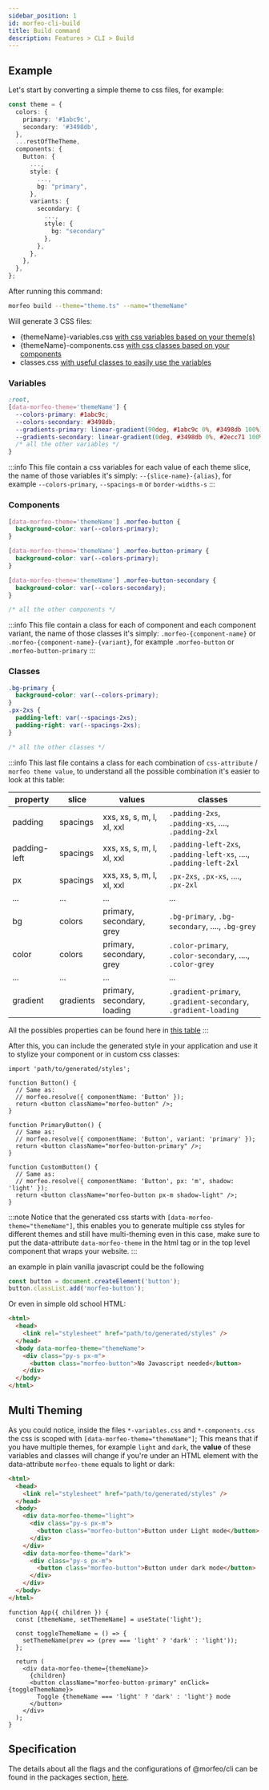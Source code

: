 ```yaml
---
sidebar_position: 1
id: morfeo-cli-build
title: Build command
description: Features > CLI > Build
---
```


## Example

Let's start by converting a simple theme to css files, for example:

```typescript title="theme.tsx"
const theme = {
  colors: {
    primary: '#1abc9c',
    secondary: '#3498db',
  },
  ...restOfTheTheme,
  components: {
    Button: {
      ...,
      style: {
        ...,
        bg: "primary",
      },
      variants: {
        secondary: {
          ...,
          style: {
            bg: "secondary"
          },
        },
      },
    },
  },
};
```

After running this command:

```bash
morfeo build --theme="theme.ts" --name="themeName"
```

Will generate 3 CSS files:

- {themeName}-variables.css [with css variables based on your theme(s)](#variables)
- {themeName}-components.css [with css classes based on your components](#components)
- classes.css [with useful classes to easily use the variables](#classes)

### Variables

```css title="{themeName}-variables.css"
:root,
[data-morfeo-theme='themeName'] {
  --colors-primary: #1abc9c;
  --colors-secondary: #3498db;
  --gradients-primary: linear-gradient(90deg, #1abc9c 0%, #3498db 100%);
  --gradients-secondary: linear-gradient(0deg, #3498db 0%, #2ecc71 100%);
  /* all the other variables */
}
```

:::info
This file contain a css variables for each value of each theme slice, the name of those variables it's simply:
`--{slice-name}-{alias}`, for example `--colors-primary`, `--spacings-m` or `border-widths-s`
:::

### Components

```css title="{themeName}-components.css"
[data-morfeo-theme='themeName'] .morfeo-button {
  background-color: var(--colors-primary);
}

[data-morfeo-theme='themeName'] .morfeo-button-primary {
  background-color: var(--colors-primary);
}

[data-morfeo-theme='themeName'] .morfeo-button-secondary {
  background-color: var(--colors-secondary);
}

/* all the other components */
```

:::info
This file contain a class for each of component and each component variant, the name of those classes it's simply:
`.morfeo-{component-name}` or `.morfeo-{component-name}-{variant}`, for example `.morfeo-button` or `.morfeo-button-primary`
:::

### Classes

```css title="classes.css"
.bg-primary {
  background-color: var(--colors-primary);
}
.px-2xs {
  padding-left: var(--spacings-2xs);
  padding-right: var(--spacings-2xs);
}

/* all the other classes */
```

:::info
This last file contains a class for each combination of `css-attribute` / `morfeo theme value`, to understand all the possible combination it's easier to look at this table:

| property     | slice     | values                      | classes                                                            |
| ------------ | --------- | --------------------------- | ------------------------------------------------------------------ |
| padding      | spacings  | xxs, xs, s, m, l, xl, xxl   | `.padding-2xs`, `.padding-xs`, ...., `.padding-2xl`                |
| padding-left | spacings  | xxs, xs, s, m, l, xl, xxl   | `.padding-left-2xs`, `.padding-left-xs`, ...., `.padding-left-2xl` |
| px           | spacings  | xxs, xs, s, m, l, xl, xxl   | `.px-2xs`, `.px-xs`, ...., `.px-2xl`                               |
| ...          | ...       | ...                         | ...                                                                |
| bg           | colors    | primary, secondary, grey    | `.bg-primary`, `.bg-secondary`, ...., `.bg-grey`                   |
| color        | colors    | primary, secondary, grey    | `.color-primary`, `.color-secondary`, ...., `.color-grey`          |
| ...          | ...       | ...                         | ...                                                                |
| gradient     | gradients | primary, secondary, loading | `.gradient-primary`, `.gradient-secondary`, `.gradient-loading`    |

All the possibles properties can be found here in [this table](../../ThemeSpecification/overview.mdx#properties)
:::

After this, you can include the generated style in your application and use it to stylize your component or in custom css classes:

```tsx
import 'path/to/generated/styles';

function Button() {
  // Same as:
  // morfeo.resolve({ componentName: 'Button' });
  return <button className="morfeo-button" />;
}

function PrimaryButton() {
  // Same as:
  // morfeo.resolve({ componentName: 'Button', variant: 'primary' });
  return <button className="morfeo-button-primary" />;
}

function CustomButton() {
  // Same as:
  // morfeo.resolve({ componentName: 'Button', px: 'm', shadow: 'light' });
  return <button className="morfeo-button px-m shadow-light" />;
}
```

:::note
Notice that the generated css starts with `[data-morfeo-theme="themeName"]`, this enables you to generate multiple css styles for different themes and still have multi-theming even in this case, make sure to put the data-attribute `data-morfeo-theme` in the html tag or in the top level component that wraps your website.
:::

an example in plain vanilla javascript could be the following

```typescript
const button = document.createElement('button');
button.classList.add('morfeo-button');
```

Or even in simple old school HTML:

```html
<html>
  <head>
    <link rel="stylesheet" href="path/to/generated/styles" />
  </head>
  <body data-morfeo-theme="themeName">
    <div class="py-s px-m">
      <button class="morfeo-button">No Javascript needed</button>
    </div>
  </body>
</html>
```

## Multi Theming

As you could notice, inside the files `*-variables.css` and `*-components.css` the css is scoped with `[data-morfeo-theme="themeName"]`; This means that if you have multiple themes, for example `light` and `dark`, the **value** of these variables and classes will change if you're under an HTML element with the data-attribute `morfeo-theme` equals to light or dark:

```html title="plain html example"
<html>
  <head>
    <link rel="stylesheet" href="path/to/generated/styles" />
  </head>
  <body>
    <div data-morfeo-theme="light">
      <div class="py-s px-m">
        <button class="morfeo-button">Button under Light mode</button>
      </div>
    </div>
    <div data-morfeo-theme="dark">
      <div class="py-s px-m">
        <button class="morfeo-button">Button under dark mode</button>
      </div>
    </div>
  </body>
</html>
```

```tsx title="Example in React"
function App({ children }) {
  const [themeName, setThemeName] = useState('light');

  const toggleThemeName = () => {
    setThemeName(prev => (prev === 'light' ? 'dark' : 'light'));
  };

  return (
    <div data-morfeo-theme={themeName}>
      {children}
      <button className="morfeo-button-primary" onClick={toggleThemeName}>
        Toggle {themeName === 'light' ? 'dark' : 'light'} mode
      </button>
    </div>
  );
}
```

## Specification

The details about all the flags and the configurations of @morfeo/cli can be found in the packages section, [here](../../Packages/cli.mdx#morfeo-build).
